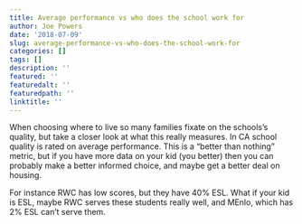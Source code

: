 ```yaml
---
title: Average performance vs who does the school work for
author: Joe Powers
date: '2018-07-09'
slug: average-performance-vs-who-does-the-school-work-for
categories: []
tags: []
description: ''
featured: ''
featuredalt: ''
featuredpath: ''
linktitle: ''
---
```


When choosing where to live so many families fixate on the schools's quality, but take a closer look at what this really measures. In CA school quality is rated on average performance. This is a "better than nothing" metric, but if you have more data on your kid (you better) then you can probably make a better informed choice, and maybe get a better deal on housing. 

For instance RWC has low scores, but they have 40% ESL. What if your kid is ESL, maybe RWC serves these students really well, and MEnlo, which has 2% ESL can't serve them. 